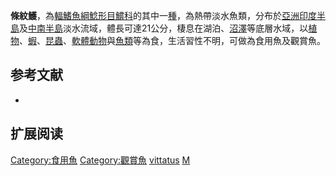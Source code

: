 {{Speciesbox
| name = 條紋鱯
| image = 
| image_width = 250px
| image_caption = 
| status = LC
| status_system = IUCN3.1
| genus = Mystus
| species = vittatus
| authority = [[Bloch|Bloch]], 1794
| synonyms = *''Silurus vittatus'', Bloch, 1794
*''Aoria vittatus'', Bloch, 1794
*''Bagrus vittatus'', Bloch, 1794
*''Macrones vittatus'', Bloch, 1794
}}
'''條紋鱯'''，為[[輻鰭魚綱|輻鰭魚綱]][[鯰形目|鯰形目]][[鱨科|鱨科]]的其中一[[種|種]]，為熱帶淡水魚類，分布於[[亞洲|亞洲]][[印度半島|印度半島]]及[[中南半島|中南半島]]淡水流域，體長可達21公分，棲息在湖泊、[[沼澤|沼澤]]等底層水域，以[[植物|植物]]、[[蝦|蝦]]、[[昆蟲|昆蟲]]、[[軟體動物|軟體動物]]與[[魚類|魚類]]等為食，生活習性不明，可做為食用魚及觀賞魚。

== 参考文献 ==
*{{FishBase_species|genus=Mystus|species=vittatus|year=2015|month=4}}

== 扩展阅读 ==
{{refbegin}}
{{wikispecies-inline|Mystus vittatus|條紋鱯}}
{{refend}}
{{Taxonbar|from=Q2742389}}

[[Category:食用魚|Category:食用魚]]
[[Category:觀賞魚|Category:觀賞魚]]
[[Category:鱯屬|vittatus]]
[[Category:1794年描述的鱼类|M]]